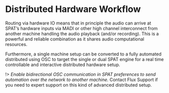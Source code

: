# Distributed Hardware Workflow

Routing via hardware IO means that in principle the audio can arrive at SPAT’s hardware inputs via MADI or other high channel interconnect from another machine handling the audio playback (and/or recording). 
This is a powerful and reliable combination as it shares audio computational resources.

Furthermore, a single machine setup can be converted to a fully automated distributed using OSC to target the single or dual SPAT engine for a real time controllable and interactive distributed hardware setup.

!> _Enable bidirectional OSC communication in SPAT preferences to send automation over the network to another machine._ Contact Flux Support if you need to expert support on this kind of advanced distributed setup.